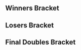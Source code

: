 {{DISPLAYTITLE:No Fun Allowed 2: ''Melee'' Doubles Bracket}}{{SetGame|melee}}
{{Tabs static
|name1=Overview
|link1=No Fun Allowed/2/Melee
|name2=Singles Pools
|link2=No Fun Allowed/2/Melee/Singles Pools
|name3=Singles Bracket
|link3=No Fun Allowed/2/Melee/Singles Bracket
|name4=Doubles Bracket
|link4=No Fun Allowed/2/Melee/Doubles Bracket
|This=4
}}
==Winners Bracket==
{{64DEDoublesWBracketA
|column-width=170
<!-- ROUND 1 -->
|r1m1t1p1=Swedish Delight |r1m1t1p1flag=us
|r1m1t1p2=La Luna |r1m1t1p2flag=us |r1m1t1score={{win}}
|r1m1t2p1=Bye |r1m1t2p1flag=
|r1m1t2p2=Bye |r1m1t2p2flag= |r1m1t2score=
|r1m1win=1

|r1m2t1p1=JELLO |r1m2t1p1flag=us
|r1m2t1p2=Prison Mike |r1m2t1p2flag=us |r1m2t1score=0
|r1m2t2p1=Voldy |r1m2t2p1flag=us
|r1m2t2p2=Zomblu |r1m2t2p2flag=us |r1m2t2score=2
|r1m2win=2

|r1m3t1p1=Alex |r1m3t1p1flag=us
|r1m3t1p2=Pretty in Pink |r1m3t1p2flag=us |r1m3t1score={{win}}
|r1m3t2p1=Bye |r1m3t2p1flag=
|r1m3t2p2=Bye |r1m3t2p2flag= |r1m3t2score=
|r1m3win=1

|r1m4t1p1=Nihlus |r1m4t1p1flag=us
|r1m4t1p2=Brr |r1m4t1p2flag=us |r1m4t1score={{win}}
|r1m4t2p1=Bye |r1m4t2p1flag=
|r1m4t2p2=Bye |r1m4t2p2flag= |r1m4t2score=
|r1m4win=1

|r1m5t1p1=Peachy Keen |r1m5t1p1flag=us
|r1m5t1p2=JF |r1m5t1p2flag=us |r1m5t1score={{win}}
|r1m5t2p1=Bye |r1m5t2p1flag=
|r1m5t2p2=Bye |r1m5t2p2flag= |r1m5t2score=
|r1m5win=1

|r1m6t1p1=OpaqueOne |r1m6t1p1flag=us
|r1m6t1p2=Spongedice |r1m6t1p2flag=us |r1m6t1score={{win}}
|r1m6t2p1=Bye |r1m6t2p1flag=
|r1m6t2p2=Bye |r1m6t2p2flag= |r1m6t2score=
|r1m6win=1

|r1m7t1p1=Sourdough |r1m7t1p1flag=us
|r1m7t1p2=Cuno |r1m7t1p2flag=us |r1m7t1score={{win}}
|r1m7t2p1=Bye |r1m7t2p1flag=
|r1m7t2p2=Bye |r1m7t2p2flag= |r1m7t2score=
|r1m7win=1

|r1m8t1p1=Sock |r1m8t1p1flag=us
|r1m8t1p2=Grumpy |r1m8t1p2flag=us |r1m8t1score={{win}}
|r1m8t2p1=Bye |r1m8t2p1flag=
|r1m8t2p2=Bye |r1m8t2p2flag= |r1m8t2score=
|r1m8win=1

|r1m9t1p1=Albert |r1m9t1p1flag=us
|r1m9t1p2=Tirno |r1m9t1p2flag=us |r1m9t1score={{win}}
|r1m9t2p1=Bye |r1m9t2p1flag=
|r1m9t2p2=Bye |r1m9t2p2flag= |r1m9t2score=
|r1m9win=1

|r1m10t1p1=Churd |r1m10t1p1flag=us
|r1m10t1p2=Mr.Popo |r1m10t1p2flag=us |r1m10t1score=2
|r1m10t2p1=Alta |r1m10t2p1flag=us
|r1m10t2p2=Javi |r1m10t2p2flag=us |r1m10t2score=0
|r1m10win=1

|r1m11t1p1=Jaywalker |r1m11t1p1flag=us
|r1m11t1p2=KooKi |r1m11t1p2flag=us |r1m11t1score={{win}}
|r1m11t2p1=Bye |r1m11t2p1flag=
|r1m11t2p2=Bye |r1m11t2p2flag= |r1m11t2score=
|r1m11win=1

|r1m12t1p1=Dizzy |r1m12t1p1flag=us
|r1m12t1p2=BLK |r1m12t1p2flag=us |r1m12t1score={{win}}
|r1m12t2p1=Bye |r1m12t2p1flag=
|r1m12t2p2=Bye |r1m12t2p2flag= |r1m12t2score=
|r1m12win=1

|r1m13t1p1=bluezaft |r1m13t1p1flag=us
|r1m13t1p2=Bananas |r1m13t1p2flag=us |r1m13t1score={{win}}
|r1m13t2p1=Bye |r1m13t2p1flag=
|r1m13t2p2=Bye |r1m13t2p2flag= |r1m13t2score=
|r1m13win=1

|r1m14t1p1=Tusk |r1m14t1p1flag=us
|r1m14t1p2=Melo |r1m14t1p2flag=us |r1m14t1score=0
|r1m14t2p1=Smash Fu |r1m14t2p1flag=us
|r1m14t2p2=Toast Ghost |r1m14t2p2flag=us |r1m14t2score=2
|r1m14win=2

|r1m15t1p1=Spencer69 |r1m15t1p1flag=us
|r1m15t1p2=Worth |r1m15t1p2flag=us |r1m15t1score={{win}}
|r1m15t2p1=Bye |r1m15t2p1flag=
|r1m15t2p2=Bye |r1m15t2p2flag= |r1m15t2score=
|r1m15win=1

|r1m16t1p1=Zhea |r1m16t1p1flag=us
|r1m16t1p2=CJ |r1m16t1p2flag=us |r1m16t1score={{win}}
|r1m16t2p1=Bye |r1m16t2p1flag=
|r1m16t2p2=Bye |r1m16t2p2flag= |r1m16t2score=
|r1m16win=1

|r1m17t1p1=Gahtzu |r1m17t1p1flag=us
|r1m17t1p2=MikeHaze |r1m17t1p2flag=us |r1m17t1score={{win}}
|r1m17t2p1=Bye |r1m17t2p1flag=
|r1m17t2p2=Bye |r1m17t2p2flag= |r1m17t2score=
|r1m17win=1

|r1m18t1p1=Rusty |r1m18t1p1flag=us
|r1m18t1p2=Morg |r1m18t1p2flag=us |r1m18t1score=2
|r1m18t2p1=Kuma |r1m18t2p1flag=us
|r1m18t2p2=Sledj |r1m18t2p2flag=us |r1m18t2score=0
|r1m18win=1

|r1m19t1p1=Bungo |r1m19t1p1flag=us
|r1m19t1p2=Mijo! |r1m19t1p2flag=us |r1m19t1score={{win}}
|r1m19t2p1=Bye |r1m19t2p1flag=
|r1m19t2p2=Bye |r1m19t2p2flag= |r1m19t2score=
|r1m19win=1

|r1m20t1p1=Bryce |r1m20t1p1flag=us
|r1m20t1p2=AlyJ |r1m20t1p2flag=us |r1m20t1score={{win}}
|r1m20t2p1=Bye |r1m20t2p1flag=
|r1m20t2p2=Bye |r1m20t2p2flag= |r1m20t2score=
|r1m20win=1

|r1m21t1p1=ALP |r1m21t1p1flag=us
|r1m21t1p2=GG93 |r1m21t1p2flag=us |r1m21t1score={{win}}
|r1m21t2p1=Bye |r1m21t2p1flag=
|r1m21t2p2=Bye |r1m21t2p2flag= |r1m21t2score=
|r1m21win=1

|r1m22t1p1=Vitamin |r1m22t1p1flag=us
|r1m22t1p2=JNasty |r1m22t1p2flag=us |r1m22t1score=2
|r1m22t2p1=kcaJ |r1m22t2p1flag=us
|r1m22t2p2=Sniff |r1m22t2p2flag=us |r1m22t2score=0
|r1m22win=1

|r1m23t1p1=Jeff Foxworthy |r1m23t1p1flag=us
|r1m23t1p2=Wes |r1m23t1p2flag=us |r1m23t1score={{win}}
|r1m23t2p1=Bye |r1m23t2p1flag=
|r1m23t2p2=Bye |r1m23t2p2flag= |r1m23t2score=
|r1m23win=1

|r1m24t1p1=Paradox |r1m24t1p1flag=us
|r1m24t1p2=kuko |r1m24t1p2flag=us |r1m24t1score={{win}}
|r1m24t2p1=Bye |r1m24t2p1flag=
|r1m24t2p2=Bye |r1m24t2p2flag= |r1m24t2score=
|r1m24win=1

|r1m25t1p1=Bunk |r1m25t1p1flag=us
|r1m25t1p2=hamyojo |r1m25t1p2flag=us |r1m25t1score={{win}}
|r1m25t2p1=Bye |r1m25t2p1flag=
|r1m25t2p2=Bye |r1m25t2p2flag= |r1m25t2score=
|r1m25win=1

|r1m26t1p1=Luxx |r1m26t1p1flag=us
|r1m26t1p2=Bubba |r1m26t1p2flag=us |r1m26t1score=1
|r1m26t2p1=OSO |r1m26t2p1flag=us
|r1m26t2p2=Nuno |r1m26t2p2flag=us |r1m26t2score=2
|r1m26win=2

|r1m27t1p1=Sandy |r1m27t1p1flag=us
|r1m27t1p2=GP |r1m27t1p2flag=us |r1m27t1score={{win}}
|r1m27t2p1=Bye |r1m27t2p1flag=
|r1m27t2p2=Bye |r1m27t2p2flag= |r1m27t2score=
|r1m27win=1

|r1m28t1p1=Happens |r1m28t1p1flag=us
|r1m28t1p2=Dragon |r1m28t1p2flag=us |r1m28t1score={{win}}
|r1m28t2p1=Bye |r1m28t2p1flag=
|r1m28t2p2=Bye |r1m28t2p2flag= |r1m28t2score=
|r1m28win=1

|r1m29t1p1=SpaceAnimalz.com |r1m29t1p1flag=us
|r1m29t1p2=Tanooki |r1m29t1p2flag=us |r1m29t1score={{win}}
|r1m29t2p1=Bye |r1m29t2p1flag=
|r1m29t2p2=Bye |r1m29t2p2flag= |r1m29t2score=
|r1m29win=1

|r1m30t1p1=Cole |r1m30t1p1flag=us
|r1m30t1p2=WhiskeyD |r1m30t1p2flag= |r1m30t1score=2
|r1m30t2p1=BigJake |r1m30t2p1flag=us
|r1m30t2p2=RtG |r1m30t2p2flag=us |r1m30t2score=0
|r1m30win=1

|r1m31t1p1=Pappi |r1m31t1p1flag=us
|r1m31t1p2=Kohai |r1m31t1p2flag=us |r1m31t1score={{win}}
|r1m31t2p1=Bye |r1m31t2p1flag=
|r1m31t2p2=Bye |r1m31t2p2flag= |r1m31t2score=
|r1m31win=1

|r1m32t1p1=Rigazoomy |r1m32t1p1flag=us
|r1m32t1p2=RubaDubDub |r1m32t1p2flag=us |r1m32t1score={{win}}
|r1m32t2p1=Bye |r1m32t2p1flag=
|r1m32t2p2=Bye |r1m32t2p2flag= |r1m32t2score=
|r1m32win=1

<!-- ROUND 2 -->
|r2m1t1p1=Swedish Delight |r2m1t1p1flag=us
|r2m1t1p2=La Luna |r2m1t1p2flag=us |r2m1t1score=2
|r2m1t2p1=Voldy |r2m1t2p1flag=us
|r2m1t2p2=Zomblu |r2m1t2p2flag=us |r2m1t2score=0
|r2m1win=1

|r2m2t1p1=Alex |r2m2t1p1flag=us
|r2m2t1p2=Pretty in Pink |r2m2t1p2flag=us |r2m2t1score=0
|r2m2t2p1=Nihlus |r2m2t2p1flag=us
|r2m2t2p2=Brr |r2m2t2p2flag=us |r2m2t2score=2
|r2m2win=2

|r2m3t1p1=Peachy Keen |r2m3t1p1flag=us
|r2m3t1p2=JF |r2m3t1p2flag=us |r2m3t1score=2
|r2m3t2p1=OpaqueOne |r2m3t2p1flag=us
|r2m3t2p2=Spongedice |r2m3t2p2flag=us |r2m3t2score=1
|r2m3win=1

|r2m4t1p1=Sourdough |r2m4t1p1flag=us
|r2m4t1p2=Cuno |r2m4t1p2flag=us |r2m4t1score={{win}}
|r2m4t2p1=Sock |r2m4t2p1flag=us
|r2m4t2p2=Grumpy |r2m4t2p2flag=us |r2m4t2score=DQ
|r2m4win=1

|r2m5t1p1=Albert |r2m5t1p1flag=us
|r2m5t1p2=Tirno |r2m5t1p2flag=us |r2m5t1score=2
|r2m5t2p1=Churd |r2m5t2p1flag=us
|r2m5t2p2=Mr.Popo |r2m5t2p2flag=us |r2m5t2score=0
|r2m5win=1

|r2m6t1p1=Jaywalker |r2m6t1p1flag=us
|r2m6t1p2=KooKi |r2m6t1p2flag=us |r2m6t1score=2
|r2m6t2p1=Dizzy |r2m6t2p1flag=us
|r2m6t2p2=BLK |r2m6t2p2flag=us |r2m6t2score=0
|r2m6win=1

|r2m7t1p1=bluezaft |r2m7t1p1flag=us
|r2m7t1p2=Bananas |r2m7t1p2flag=us |r2m7t1score=2
|r2m7t2p1=Smash Fu |r2m7t2p1flag=us
|r2m7t2p2=Toast Ghost |r2m7t2p2flag=us |r2m7t2score=0
|r2m7win=1

|r2m8t1p1=Spencer69 |r2m8t1p1flag=us
|r2m8t1p2=Worth |r2m8t1p2flag=us |r2m8t1score=2
|r2m8t2p1=Zhea |r2m8t2p1flag=us
|r2m8t2p2=CJ |r2m8t2p2flag=us |r2m8t2score=0
|r2m8win=1

|r2m9t1p1=Gahtzu |r2m9t1p1flag=us
|r2m9t1p2=MikeHaze |r2m9t1p2flag=us |r2m9t1score=2
|r2m9t2p1=Rusty |r2m9t2p1flag=us
|r2m9t2p2=Morg |r2m9t2p2flag=us |r2m9t2score=0
|r2m9win=1

|r2m10t1p1=Bungo |r2m10t1p1flag=us
|r2m10t1p2=Mijo! |r2m10t1p2flag=us |r2m10t1score=2
|r2m10t2p1=Bryce |r2m10t2p1flag=us
|r2m10t2p2=AlyJ |r2m10t2p2flag=us |r2m10t2score=1
|r2m10win=1

|r2m11t1p1=ALP |r2m11t1p1flag=us
|r2m11t1p2=GG93 |r2m11t1p2flag=us |r2m11t1score=2
|r2m11t2p1=Vitamin |r2m11t2p1flag=us
|r2m11t2p2=JNasty |r2m11t2p2flag=us |r2m11t2score=0
|r2m11win=1

|r2m12t1p1=Jeff Foxworthy |r2m12t1p1flag=us
|r2m12t1p2=Wes |r2m12t1p2flag=us |r2m12t1score=2
|r2m12t2p1=Paradox |r2m12t2p1flag=us
|r2m12t2p2=kuko |r2m12t2p2flag=us |r2m12t2score=0
|r2m12win=1

|r2m13t1p1=Bunk |r2m13t1p1flag=us
|r2m13t1p2=hamyojo |r2m13t1p2flag=us |r2m13t1score=2
|r2m13t2p1=OSO |r2m13t2p1flag=us
|r2m13t2p2=Nuno |r2m13t2p2flag=us |r2m13t2score=0
|r2m13win=1

|r2m14t1p1=Sandy |r2m14t1p1flag=us
|r2m14t1p2=GP |r2m14t1p2flag=us |r2m14t1score=2
|r2m14t2p1=Happens |r2m14t2p1flag=us
|r2m14t2p2=Dragon |r2m14t2p2flag=us |r2m14t2score=0
|r2m14win=1

|r2m15t1p1=SpaceAnimalz.com |r2m15t1p1flag=us
|r2m15t1p2=Tanooki |r2m15t1p2flag=us |r2m15t1score=2
|r2m15t2p1=Cole |r2m15t2p1flag=us
|r2m15t2p2=WhiskeyD |r2m15t2p2flag= |r2m15t2score=0
|r2m15win=1

|r2m16t1p1=Pappi |r2m16t1p1flag=us
|r2m16t1p2=Kohai |r2m16t1p2flag=us |r2m16t1score=2
|r2m16t2p1=Rigazoomy |r2m16t2p1flag=us
|r2m16t2p2=RubaDubDub |r2m16t2p2flag=us |r2m16t2score=0
|r2m16win=1

<!-- ROUND 3 -->
|r3m1t1p1=Swedish Delight |r3m1t1p1flag=us
|r3m1t1p2=La Luna |r3m1t1p2flag=us |r3m1t1score=2
|r3m1t2p1=Nihlus |r3m1t2p1flag=us
|r3m1t2p2=Brr |r3m1t2p2flag=us |r3m1t2score=0
|r3m1win=1

|r3m2t1p1=Peachy Keen |r3m2t1p1flag=us
|r3m2t1p2=JF |r3m2t1p2flag=us |r3m2t1score=2
|r3m2t2p1=Sourdough |r3m2t2p1flag=us
|r3m2t2p2=Cuno |r3m2t2p2flag=us |r3m2t2score=0
|r3m2win=1


|r3m3t1p1=Albert |r3m3t1p1flag=us
|r3m3t1p2=Tirno |r3m3t1p2flag=us |r3m3t1score=2
|r3m3t2p1=Jaywalker |r3m3t2p1flag=us
|r3m3t2p2=KooKi |r3m3t2p2flag=us |r3m3t2score=0
|r3m3win=1

|r3m4t1p1=bluezaft |r3m4t1p1flag=us
|r3m4t1p2=Bananas |r3m4t1p2flag=us |r3m4t1score=2
|r3m4t2p1=Spencer69 |r3m4t2p1flag=us
|r3m4t2p2=Worth |r3m4t2p2flag=us |r3m4t2score=1
|r3m4win=1

|r3m5t1p1=Gahtzu |r3m5t1p1flag=us
|r3m5t1p2=MikeHaze |r3m5t1p2flag=us |r3m5t1score=2
|r3m5t2p1=Bungo |r3m5t2p1flag=us
|r3m5t2p2=Mijo! |r3m5t2p2flag=us |r3m5t2score=0
|r3m5win=1

|r3m6t1p1=ALP |r3m6t1p1flag=us
|r3m6t1p2=GG93 |r3m6t1p2flag=us |r3m6t1score=0
|r3m6t2p1=Jeff Foxworthy |r3m6t2p1flag=us
|r3m6t2p2=Wes |r3m6t2p2flag=us |r3m6t2score=2
|r3m6win=2

|r3m7t1p1=Bunk |r3m7t1p1flag=us
|r3m7t1p2=hamyojo |r3m7t1p2flag=us |r3m7t1score=2
|r3m7t2p1=Sandy |r3m7t2p1flag=us
|r3m7t2p2=GP |r3m7t2p2flag=us |r3m7t2score=0
|r3m7win=1

|r3m8t1p1=SpaceAnimalz.com |r3m8t1p1flag=us
|r3m8t1p2=Tanooki |r3m8t1p2flag=us |r3m8t1score=2
|r3m8t2p1=Pappi |r3m8t2p1flag=us
|r3m8t2p2=Kohai |r3m8t2p2flag=us |r3m8t2score=0
|r3m8win=1

<!-- ROUND 4 -->
|r4m1t1p1=Swedish Delight |r4m1t1p1flag=us
|r4m1t1p2=La Luna |r4m1t1p2flag=us |r4m1t1score=2
|r4m1t2p1=Peachy Keen |r4m1t2p1flag=us
|r4m1t2p2=JF |r4m1t2p2flag=us |r4m1t2score=0
|r4m1win=1

|r4m2t1p1=Albert |r4m2t1p1flag=us
|r4m2t1p2=Tirno |r4m2t1p2flag=us |r4m2t1score=2
|r4m2t2p1=bluezaft |r4m2t2p1flag=us
|r4m2t2p2=Bananas |r4m2t2p2flag=us |r4m2t2score=0
|r4m2win=1

|r4m3t1p1=Gahtzu |r4m3t1p1flag=us
|r4m3t1p2=MikeHaze |r4m3t1p2flag=us |r4m3t1score=2
|r4m3t2p1=Jeff Foxworthy |r4m3t2p1flag=us
|r4m3t2p2=Wes |r4m3t2p2flag=us |r4m3t2score=0
|r4m3win=1

|r4m4t1p1=Bunk |r4m4t1p1flag=us
|r4m4t1p2=hamyojo |r4m4t1p2flag=us |r4m4t1score=1
|r4m4t2p1=SpaceAnimalz.com |r4m4t2p1flag=us
|r4m4t2p2=Tanooki |r4m4t2p2flag=us |r4m4t2score=2
|r4m4win=2

<!-- ROUND 5 -->
|r5m1t1p1=Swedish Delight |r5m1t1p1flag=us
|r5m1t1p2=La Luna |r5m1t1p2flag=us |r5m1t1score=3
|r5m1t2p1=Albert |r5m1t2p1flag=us
|r5m1t2p2=Tirno |r5m1t2p2flag=us |r5m1t2score=2
|r5m1win=1

|r5m2t1p1=Gahtzu |r5m2t1p1flag=us
|r5m2t1p2=MikeHaze |r5m2t1p2flag=us |r5m2t1score=3
|r5m2t2p1=SpaceAnimalz.com |r5m2t2p1flag=us
|r5m2t2p2=Tanooki |r5m2t2p2flag=us |r5m2t2score=0
|r5m2win=1
}}
==Losers Bracket==
{{48DEDoublesLBracketSmwA
|column-width=170
|tourneylink=No Fun Allowed/2/Melee
|tourneyname=No Fun Allowed 2
|l1placement=33-48
|l2placement=25-32
|l3placement=17-24
|l4placement=13-16
|l5placement=9-12
|l6placement=7-8
|l7placement=5-6

<!-- ROUND 1 -->
|l1m1t1p1=Rigazoomy |l1m1t1p1flag=us
|l1m1t1p2=RubaDubDub |l1m1t1p2flag=us |l1m1t1score=2
|l1m1t2p1=JELLO |l1m1t2p1flag=us
|l1m1t2p2=Prison Mike |l1m1t2p2flag=us |l1m1t2score=0
|l1m1win=1

|l1m2t1p1=Cole |l1m2t1p1flag=us
|l1m2t1p2=WhiskeyD |l1m2t1p2flag= |l1m2t1score={{win}}
|l1m2t2p1=Bye |l1m2t2p1flag=
|l1m2t2p2=Bye |l1m2t2p2flag= |l1m2t2score=
|l1m2win=1

|l1m3t1p1=Happens |l1m3t1p1flag=us
|l1m3t1p2=Dragon |l1m3t1p2flag=us |l1m3t1score={{win}}
|l1m3t2p1=Bye |l1m3t2p1flag=
|l1m3t2p2=Bye |l1m3t2p2flag= |l1m3t2score=
|l1m3win=1

|l1m4t1p1=OSO |l1m4t1p1flag=us
|l1m4t1p2=Nuno |l1m4t1p2flag=us |l1m4t1score={{win}}
|l1m4t2p1=Bye |l1m4t2p1flag=
|l1m4t2p2=Bye |l1m4t2p2flag= |l1m4t2score=
|l1m4win=1

|l1m5t1p1=Paradox |l1m5t1p1flag=us
|l1m5t1p2=kuko |l1m5t1p2flag=us |l1m5t1score=0
|l1m5t2p1=Alta |l1m5t2p1flag=us
|l1m5t2p2=Javi |l1m5t2p2flag=us |l1m5t2score=2
|l1m5win=2

|l1m6t1p1=Vitamin |l1m6t1p1flag=us
|l1m6t1p2=JNasty |l1m6t1p2flag=us |l1m6t1score={{win}}
|l1m6t2p1=Bye |l1m6t2p1flag=
|l1m6t2p2=Bye |l1m6t2p2flag= |l1m6t2score=
|l1m6win=1

|l1m7t1p1=Bryce |l1m7t1p1flag=us
|l1m7t1p2=AlyJ |l1m7t1p2flag=us |l1m7t1score=2
|l1m7t2p1=Tusk |l1m7t2p1flag=us
|l1m7t2p2=Melo |l1m7t2p2flag=us |l1m7t2score=0
|l1m7win=1

|l1m8t1p1=Rusty |l1m8t1p1flag=us
|l1m8t1p2=Morg |l1m8t1p2flag=us |l1m8t1score={{win}}
|l1m8t2p1=Bye |l1m8t2p1flag=
|l1m8t2p2=Bye |l1m8t2p2flag= |l1m8t2score=
|l1m8win=1

|l1m9t1p1=Zhea |l1m9t1p1flag=us
|l1m9t1p2=CJ |l1m9t1p2flag=us |l1m9t1score=2
|l1m9t2p1=Kuma |l1m9t2p1flag=us
|l1m9t2p2=Sledj |l1m9t2p2flag=us |l1m9t2score=0
|l1m9win=1

|l1m10t1p1=Smash Fu |l1m10t1p1flag=us
|l1m10t1p2=Toast Ghost |l1m10t1p2flag=us |l1m10t1score={{win}}
|l1m10t2p1=Bye |l1m10t2p1flag=
|l1m10t2p2=Bye |l1m10t2p2flag= |l1m10t2score=
|l1m10win=1

|l1m11t1p1=Dizzy |l1m11t1p1flag=us
|l1m11t1p2=BLK |l1m11t1p2flag=us |l1m11t1score=2
|l1m11t2p1=kcaJ |l1m11t2p1flag=us
|l1m11t2p2=Sniff |l1m11t2p2flag=us |l1m11t2score=0
|l1m11win=1

|l1m12t1p1=Churd |l1m12t1p1flag=us
|l1m12t1p2=Mr.Popo |l1m12t1p2flag=us |l1m12t1score={{win}}
|l1m12t2p1=Bye |l1m12t2p1flag=
|l1m12t2p2=Bye |l1m12t2p2flag= |l1m12t2score=
|l1m12win=1

|l1m13t1p1=Sock |l1m13t1p1flag=us
|l1m13t1p2=Grumpy |l1m13t1p2flag=us |l1m13t1score=DQ
|l1m13t2p1=Luxx |l1m13t2p1flag=us
|l1m13t2p2=Bubba |l1m13t2p2flag=us |l1m13t2score={{win}}
|l1m13win=2

|l1m14t1p1=OpaqueOne |l1m14t1p1flag=us
|l1m14t1p2=Spongedice |l1m14t1p2flag=us |l1m14t1score={{win}}
|l1m14t2p1=Bye |l1m14t2p1flag=
|l1m14t2p2=Bye |l1m14t2p2flag= |l1m14t2score=
|l1m14win=1

|l1m15t1p1=Alex |l1m15t1p1flag=us
|l1m15t1p2=Pretty in Pink |l1m15t1p2flag=us |l1m15t1score=2
|l1m15t2p1=BigJake |l1m15t2p1flag=us
|l1m15t2p2=RtG |l1m15t2p2flag=us |l1m15t2score=0
|l1m15win=1

|l1m16t1p1=Voldy |l1m16t1p1flag=us
|l1m16t1p2=Zomblu |l1m16t1p2flag=us |l1m16t1score={{win}}
|l1m16t2p1=Bye |l1m16t2p1flag=
|l1m16t2p2=Bye |l1m16t2p2flag= |l1m16t2score=
|l1m16win=1

<!-- ROUND 2 -->
|l2m1t1p1=Rigazoomy |l2m1t1p1flag=us
|l2m1t1p2=RubaDubDub |l2m1t1p2flag=us |l2m1t1score=2
|l2m1t2p1=Cole |l2m1t2p1flag=us
|l2m1t2p2=WhiskeyD |l2m1t2p2flag= |l2m1t2score=0
|l2m1win=1

|l2m2t1p1=Happens |l2m2t1p1flag=us
|l2m2t1p2=Dragon |l2m2t1p2flag=us |l2m2t1score=2
|l2m2t2p1=OSO |l2m2t2p1flag=us
|l2m2t2p2=Nuno |l2m2t2p2flag=us |l2m2t2score=0
|l2m2win=1

|l2m3t1p1=Alta |l2m3t1p1flag=us
|l2m3t1p2=Javi |l2m3t1p2flag=us |l2m3t1score=0
|l2m3t2p1=Vitamin |l2m3t2p1flag=us
|l2m3t2p2=JNasty |l2m3t2p2flag=us |l2m3t2score=2
|l2m3win=2

|l2m4t1p1=Bryce |l2m4t1p1flag=us
|l2m4t1p2=AlyJ |l2m4t1p2flag=us |l2m4t1score=2
|l2m4t2p1=Rusty |l2m4t2p1flag=us
|l2m4t2p2=Morg |l2m4t2p2flag=us |l2m4t2score=0
|l2m4win=1

|l2m5t1p1=Zhea |l2m5t1p1flag=us
|l2m5t1p2=CJ |l2m5t1p2flag=us |l2m5t1score=0
|l2m5t2p1=Smash Fu |l2m5t2p1flag=us
|l2m5t2p2=Toast Ghost |l2m5t2p2flag=us |l2m5t2score=2
|l2m5win=2

|l2m6t1p1=Dizzy |l2m6t1p1flag=us
|l2m6t1p2=BLK |l2m6t1p2flag=us |l2m6t1score=1
|l2m6t2p1=Churd |l2m6t2p1flag=us
|l2m6t2p2=Mr.Popo |l2m6t2p2flag=us |l2m6t2score=2
|l2m6win=2

|l2m7t1p1=Luxx |l2m7t1p1flag=us
|l2m7t1p2=Bubba |l2m7t1p2flag=us |l2m7t1score=0
|l2m7t2p1=OpaqueOne |l2m7t2p1flag=us
|l2m7t2p2=Spongedice |l2m7t2p2flag=us |l2m7t2score=2
|l2m7win=2

|l2m8t1p1=Alex |l2m8t1p1flag=us
|l2m8t1p2=Pretty in Pink |l2m8t1p2flag=us |l2m8t1score=2
|l2m8t2p1=Voldy |l2m8t2p1flag=us
|l2m8t2p2=Zomblu |l2m8t2p2flag=us |l2m8t2score=0
|l2m8win=1

<!-- ROUND 3 -->
|l3m1t1p1=Spencer69 |l3m1t1p1flag=us
|l3m1t1p2=Worth |l3m1t1p2flag=us |l3m1t1score=2
|l3m1t2p1=Rigazoomy |l3m1t2p1flag=us
|l3m1t2p2=RubaDubDub |l3m1t2p2flag=us |l3m1t2score=0
|l3m1win=1

|l3m2t1p1=Jaywalker |l3m2t1p1flag=us
|l3m2t1p2=KooKi |l3m2t1p2flag=us |l3m2t1score=2
|l3m2t2p1=Happens |l3m2t2p1flag=us
|l3m2t2p2=Dragon |l3m2t2p2flag=us |l3m2t2score=0
|l3m2win=1

|l3m3t1p1=Sourdough |l3m3t1p1flag=us
|l3m3t1p2=Cuno |l3m3t1p2flag=us |l3m3t1score=2
|l3m3t2p1=Vitamin |l3m3t2p1flag=us
|l3m3t2p2=JNasty |l3m3t2p2flag=us |l3m3t2score=0
|l3m3win=1

|l3m4t1p1=Nihlus |l3m4t1p1flag=us
|l3m4t1p2=Brr |l3m4t1p2flag=us |l3m4t1score=2
|l3m4t2p1=Bryce |l3m4t2p1flag=us
|l3m4t2p2=AlyJ |l3m4t2p2flag=us |l3m4t2score=0
|l3m4win=1

|l3m5t1p1=Pappi |l3m5t1p1flag=us
|l3m5t1p2=Kohai |l3m5t1p2flag=us |l3m5t1score=2
|l3m5t2p1=Smash Fu |l3m5t2p1flag=us
|l3m5t2p2=Toast Ghost |l3m5t2p2flag=us |l3m5t2score=0
|l3m5win=1

|l3m6t1p1=Sandy |l3m6t1p1flag=us
|l3m6t1p2=GP |l3m6t1p2flag=us |l3m6t1score=2
|l3m6t2p1=Churd |l3m6t2p1flag=us
|l3m6t2p2=Mr.Popo |l3m6t2p2flag=us |l3m6t2score=1
|l3m6win=1

|l3m7t1p1=ALP |l3m7t1p1flag=us
|l3m7t1p2=GG93 |l3m7t1p2flag=us |l3m7t1score=2
|l3m7t2p1=OpaqueOne |l3m7t2p1flag=us
|l3m7t2p2=Spongedice |l3m7t2p2flag=us |l3m7t2score=0
|l3m7win=1

|l3m8t1p1=Bungo |l3m8t1p1flag=us
|l3m8t1p2=Mijo! |l3m8t1p2flag=us |l3m8t1score=2
|l3m8t2p1=Alex |l3m8t2p1flag=us
|l3m8t2p2=Pretty in Pink |l3m8t2p2flag=us |l3m8t2score=1
|l3m8win=1

<!-- ROUND 4 -->
|l4m1t1p1=Spencer69 |l4m1t1p1flag=us
|l4m1t1p2=Worth |l4m1t1p2flag=us |l4m1t1score=0
|l4m1t2p1=Jaywalker |l4m1t2p1flag=us
|l4m1t2p2=KooKi |l4m1t2p2flag=us |l4m1t2score=2
|l4m1win=2

|l4m2t1p1=Sourdough |l4m2t1p1flag=us
|l4m2t1p2=Cuno |l4m2t1p2flag=us |l4m2t1score=2
|l4m2t2p1=Nihlus |l4m2t2p1flag=us
|l4m2t2p2=Brr |l4m2t2p2flag=us |l4m2t2score=1
|l4m2win=1

|l4m3t1p1=Pappi |l4m3t1p1flag=us
|l4m3t1p2=Kohai |l4m3t1p2flag=us |l4m3t1score=2
|l4m3t2p1=Sandy |l4m3t2p1flag=us
|l4m3t2p2=GP |l4m3t2p2flag=us |l4m3t2score=0
|l4m3win=1

|l4m4t1p1=ALP |l4m4t1p1flag=us
|l4m4t1p2=GG93 |l4m4t1p2flag=us |l4m4t1score=2
|l4m4t2p1=Bungo |l4m4t2p1flag=us
|l4m4t2p2=Mijo! |l4m4t2p2flag=us |l4m4t2score=1
|l4m4win=1

<!-- ROUND 5 -->
|l5m1t1p1=Jeff Foxworthy |l5m1t1p1flag=us
|l5m1t1p2=Wes |l5m1t1p2flag=us |l5m1t1score=0
|l5m1t2p1=Jaywalker |l5m1t2p1flag=us
|l5m1t2p2=KooKi |l5m1t2p2flag=us |l5m1t2score=2
|l5m1win=2

|l5m2t1p1=Bunk |l5m2t1p1flag=us
|l5m2t1p2=hamyojo |l5m2t1p2flag=us |l5m2t1score=2
|l5m2t2p1=Sourdough |l5m2t2p1flag=us
|l5m2t2p2=Cuno |l5m2t2p2flag=us |l5m2t2score=0
|l5m2win=1

|l5m3t1p1=Peachy Keen |l5m3t1p1flag=us
|l5m3t1p2=JF |l5m3t1p2flag=us |l5m3t1score=2
|l5m3t2p1=Pappi |l5m3t2p1flag=us
|l5m3t2p2=Kohai |l5m3t2p2flag=us |l5m3t2score=0
|l5m3win=1

|l5m4t1p1=bluezaft |l5m4t1p1flag=us
|l5m4t1p2=Bananas |l5m4t1p2flag=us |l5m4t1score=2
|l5m4t2p1=ALP |l5m4t2p1flag=us
|l5m4t2p2=GG93 |l5m4t2p2flag=us |l5m4t2score=0
|l5m4win=1

<!-- ROUND 6 -->
|l6m1t1p1=Jaywalker |l6m1t1p1flag=us
|l6m1t1p2=KooKi |l6m1t1p2flag=us |l6m1t1score=1
|l6m1t2p1=Bunk |l6m1t2p1flag=us
|l6m1t2p2=hamyojo |l6m1t2p2flag=us |l6m1t2score=2
|l6m1win=2

|l6m2t1p1=Peachy Keen |l6m2t1p1flag=us
|l6m2t1p2=JF |l6m2t1p2flag=us |l6m2t1score=0
|l6m2t2p1=bluezaft |l6m2t2p1flag=us
|l6m2t2p2=Bananas |l6m2t2p2flag=us |l6m2t2score=2
|l6m2win=2

<!-- ROUND 7 -->
|l7m1t1p1=Albert |l7m1t1p1flag=us
|l7m1t1p2=Tirno |l7m1t1p2flag=us |l7m1t1score=3
|l7m1t2p1=Bunk |l7m1t2p1flag=us
|l7m1t2p2=hamyojo |l7m1t2p2flag=us |l7m1t2score=1
|l7m1win=1

|l7m2t1p1=SpaceAnimalz.com |l7m2t1p1flag=us
|l7m2t1p2=Tanooki |l7m2t1p2flag=us |l7m2t1score=0
|l7m2t2p1=bluezaft |l7m2t2p1flag=us
|l7m2t2p2=Bananas |l7m2t2p2flag=us |l7m2t2score=3
|l7m2win=2
}}
<onlyinclude>
==Final Doubles Bracket==
{{DEFinalDoublesSmwBracket
|column-width=160
|tourneylink=No Fun Allowed/2/Melee
|tourneyname=No Fun Allowed 2
|l1placement=4
|r2placement=3
|r3loserplacement=2
|r3winnerplacement=1

<!-- FROM WINNERS -->
|r1m1t1p1=Swedish Delight |r1m1t1p1flag=us
|r1m1t1p2=La Luna |r1m1t1p2flag=us |r1m1t1score=3
|r1m1t2p1=Gahtzu |r1m1t2p1flag=us
|r1m1t2p2=MikeHaze |r1m1t2p2flag=us |r1m1t2score=0
|r1m1win=1

<!-- FROM LOSERS -->
|l1m1t1p1=Albert |l1m1t1p1flag=us
|l1m1t1p2=Tirno |l1m1t1p2flag=us |l1m1t1score=2
|l1m1t2p1=bluezaft |l1m1t2p1flag=us
|l1m1t2p2=Bananas |l1m1t2p2flag=us |l1m1t2score=3
|l1m1win=2

<!-- LOSERS FINALS -->
|r2m1t1p1=Gahtzu |r2m1t1p1flag=us
|r2m1t1p2=MikeHaze |r2m1t1p2flag=us |r2m1t1score=3
|r2m1t2p1=bluezaft |r2m1t2p1flag=us
|r2m1t2p2=Bananas |r2m1t2p2flag=us |r2m1t2score=2
|r2m1win=1

<!-- GRAND FINALS -->
|r3m1t1p1=Swedish Delight |r3m1t1p1flag=us
|r3m1t1p2=La Luna |r3m1t1p2flag=us |r3m1t1score=3 |r3m2t1score=
|r3m1t2p1=Gahtzu |r3m1t2p1flag=us
|r3m1t2p2=MikeHaze |r3m1t2p2flag=us |r3m1t2score=0 |r3m2t2score=
|r3m1win=1
}}
</onlyinclude>
